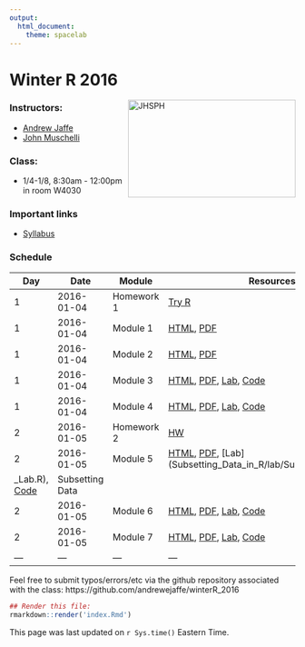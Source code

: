 ```yaml
---
output:
  html_document:
    theme: spacelab
---
```


Winter R 2016
=============

<a href="http://www.jhsph.edu/"><img alt = "JHSPH" align="right" src="http://www.aejaffe.com/media/jhu-bloomberg-logo.jpg" width=295 height=172/></a>

### Instructors: 

* [Andrew Jaffe](http://www.aejaffe.com/)
* [John Muschelli](http://biostat.jhsph.edu/~jmuschel/)

### Class:

* 1/4-1/8, 8:30am - 12:00pm in room W4030

### Important links

* [Syllabus](http://www.aejaffe.com/winterR_2016/Syllabus-winterR-student.doc)

### Schedule

| Day  | Date  |  Module  | Resources  |  Description |
|---|---|---|---|---|
| 1  | 2016-01-04  | Homework 1  | [Try R](http://tryr.codeschool.com/)  | Finish all modules  |
| 1  | 2016-01-04  | Module 1  | [HTML](Intro/lecture/Intro.html), [PDF](Intro/lecture/Intro.pdf)  | Class Introduction  |
| 1  | 2016-01-04  | Module 2  | [HTML](RStudio/lecture/RStudio.html), [PDF](RStudio/lecture/RStudio.pdf) | R Studio  |
| 1  | 2016-01-04  | Module 3  | [HTML](Basic_R/lecture/Basic_R.html), [PDF](Basic_R/lecture/Basic_R.pdf), [Lab](Basic_R/lab/Basic_R_Lab.R), [Code](Basic_R/lecture/Basic_R.R) | Basic R  |
| 1  | 2016-01-04  | Module 4  | [HTML](Data_IO/lecture/Data_IO.html), [PDF](Data_IO/lecture/Data_IO.pdf), [Lab](Data_IO/lab/Data_IO_Lab.R), [Code](Data_IO/lecture/Data_IO.R) | Data Import/Output  |
| 2  | 2016-01-05  | Homework 2  | [HW ](HW/homework2.R)  |   |
| 2  | 2016-01-05  | Module 5  | [HTML](Subsetting_Data_in_R/lecture/Subsetting_Data_in_R.html), [PDF](Subsetting_Data_in_R/lecture/Subsetting_Data_in_R.pdf), [Lab](Subsetting_Data_in_R/lab/Subsetting_Data_in_R
_Lab.R), [Code](Subsetting_Data_in_R/lecture/Subsetting_Data_in_R.R) | Subsetting Data |
| 2  | 2016-01-05 | Module 6  | [HTML](Data_Summarization/lecture/Data_Summarization.html), [PDF](Data_Summarization/lecture/Data_Summarization.pdf), [Lab](Data_Summarization/lab/Data_Summarization_Lab.R), [Code](Data_Summarization/lecture/Data_Summarization.R)  | Data Summarization |
| 2  | 2016-01-05 | Module 7  | [HTML](Knitr/lecture/Knitr.html), [PDF](Knitr/lecture/Knitr.pdf), [Lab](Knitr/lab/illusion.Rmd), [Code](Knitr/lecture/Knitr.Rmd) | Reproducible Research |
|---|---|---|---|---|

<!-- 
|---|---|---|---|---|
| 3  | 2016-06-17  | Homework 3  | [HW](hw/homework3.R) | Homework |
| 3  | 2016-06-17  | Module 7  | [lecSlides](modules/module7.html), [lecNotes](modules/module7.pdf), [code](https://github.com/andrewejaffe/summerR_2016/blob/gh-pages/modules/module7.R), [lab](labs/module7_lab.R), [key](labs/module7_lab_key.R)  | Summarization |
| 3  | 2016-06-17  | Module 8  | [lecSlides](modules/module8.html), [lecNotes](modules/module8.pdf), [code](https://github.com/andrewejaffe/summerR_2016/blob/gh-pages/modules/module8.R), [lab](labs/module8_lab.R), [key](labs/module8_lab_key.R)  | Visualization |
|---|---|---|---|---|
| 4  | 2016-06-18  | Module 9  | [lecSlides](modules/module9.html), [lecNotes](modules/module9.pdf), [code](https://github.com/andrewejaffe/summerR_2016/blob/gh-pages/modules/module9.R), [lab](labs/module9_lab.R), [key](labs/module9_lab_key.R)  | Data cleaning |
| 4  | 2016-06-18  | Module 10  | [lecSlides](modules/module10.html), [lecNotes](modules/module10.pdf),  [code](https://github.com/andrewejaffe/summerR_2016/blob/gh-pages/modules/module10.R) | Lists and functions |
| 4  | 2016-06-18  | Module 11  | [lecSlides](modules/module11.html), [lecNotes](modules/module11.pdf),  [code](https://github.com/andrewejaffe/summerR_2016/blob/gh-pages/modules/module11.R) | Statistics |
|---|---|---|---|---|
| 5  | 2016-06-19  | Module 12 lecture | [lecSlides](modules/module12.html), [lecNotes](modules/module12.pdf), [code](https://github.com/andrewejaffe/summerR_2016/blob/gh-pages/modules/module12.R)  | Reproducible research  |
| 5  | 2016-06-19  | Module 12 lab | [lab](labs/module12_lab.R), [illusion R Markdown](labs/illusion.Rmd), [illusion Word](labs/illusion.docx), [part 2 Rmd](labs/module12_lab_part2.Rmd), [part 2 html](labs/module12_lab_part2.html)  | Reproducible research (practical) |
| 5  | 2016-06-19  | Module 13  | [lecSlides](modules/mapping_module.html),  [code](https://github.com/andrewejaffe/summerR_2016/blob/gh-pages/modules/mapping_module.R), [lab](labs/mapping_module_lab.R) | Mapping Tools  |

<!-- Add links to the rest of the material as we go

| 5  | 2016-06-19  | Module X  | [lecSlides](modules/moduleX.html), [code](), [lab](), [key]()  |   |

| 5  | 2016-06-19  | Module 12 lab | [lab](labs/module12_lab.R), [illusion R Markdown](labs/illusion.Rmd), [illusion Word](labs/illusion.docx), [part 2 Rmd](labs/module12_lab_part2.Rmd), [part 2 html](labs/module12_lab_part2.html), [key](labs/module12_lab_key.R) | Reproducible research (practical) |
-->

Feel free to submit typos/errors/etc via the github repository associated with the class: 
https://github.com/andrewejaffe/winterR_2016

```r
## Render this file:
rmarkdown::render('index.Rmd')
```

This page was last updated on `r Sys.time()` Eastern Time.
